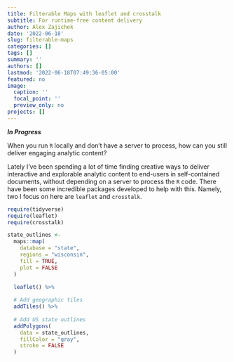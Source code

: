 ```yaml
---
title: Filterable Maps with leaflet and crosstalk
subtitle: For runtime-free content delivery
author: Alex Zajichek
date: '2022-06-18'
slug: filterable-maps
categories: []
tags: []
summary: ''
authors: []
lastmod: '2022-06-18T07:49:36-05:00'
featured: no
image:
  caption: ''
  focal_point: ''
  preview_only: no
projects: []
---
```


_**In Progress**_

When you run `R` locally and don't have a server to process, how can you still deliver engaging analytic content?

Lately I've been spending a lot of time finding creative ways to deliver interactive and explorable analytic content to end-users in self-contained documents, without depending on a server to process the `R` code. There have been some incredible packages developed to help with this. Namely, two I focus on here are `leaflet` and `crosstalk`.

```r
require(tidyverse)
require(leaflet)
require(crosstalk)

state_outlines <-
  maps::map(
    database = "state",
    regions = "wisconsin",
    fill = TRUE,
    plot = FALSE
  )

  leaflet() %>%
  
  # Add geographic tiles
  addTiles() %>%
  
  # Add US state outlines
  addPolygons(
    data = state_outlines,
    fillColor = "gray",
    stroke = FALSE
  ) 
```


